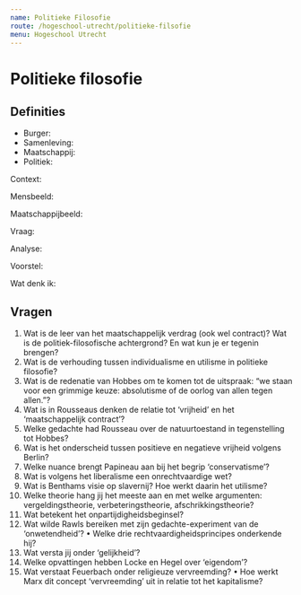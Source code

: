 ```yaml
---
name: Politieke Filosofie
route: /hogeschool-utrecht/politieke-filsofie
menu: Hogeschool Utrecht
---
```



# Politieke filosofie

## Definities

- Burger: 
- Samenleving: 
- Maatschappij: 
- Politiek: 



Context:

Mensbeeld:

Maatschappijbeeld:

Vraag:

Analyse:

Voorstel: 

Wat denk ik: 


## Vragen
1.	Wat is de leer van het maatschappelijk verdrag (ook wel contract)? Wat is de politiek-filosofische achtergrond? En wat kun je er tegenin brengen?
2.	Wat is de verhouding tussen individualisme en utilisme in politieke filosofie?
3.	Wat is de redenatie van Hobbes om te komen tot de uitspraak: “we staan voor een grimmige keuze: absolutisme of de oorlog van allen tegen allen.”?
4.	Wat is in Rousseaus denken de relatie tot ‘vrijheid’ en het ‘maatschappelijk contract’?
5.	Welke gedachte had Rousseau over de natuurtoestand in tegenstelling tot Hobbes?
6.	Wat is het onderscheid tussen positieve en negatieve vrijheid volgens Berlin?
7.	Welke nuance brengt Papineau aan bij het begrip ‘conservatisme’?
8.	Wat is volgens het liberalisme een onrechtvaardige wet?
9.	Wat is Benthams visie op slavernij? Hoe werkt daarin het utilisme?
10.	Welke theorie hang jij het meeste aan en met welke argumenten: vergeldingstheorie, verbeteringstheorie, afschrikkingstheorie?
11.	Wat betekent het onpartijdigheidsbeginsel?
12.	Wat wilde Rawls bereiken met zijn gedachte-experiment van de ‘onwetendheid’?
•	Welke drie rechtvaardigheidsprincipes onderkende hij?
13.	Wat versta jij onder ‘gelijkheid’?
14.	Welke opvattingen hebben Locke en Hegel over ‘eigendom’?
15.	Wat verstaat Feuerbach onder religieuze vervreemding?
•	Hoe werkt Marx dit concept ‘vervreemding’ uit in relatie tot het kapitalisme?
